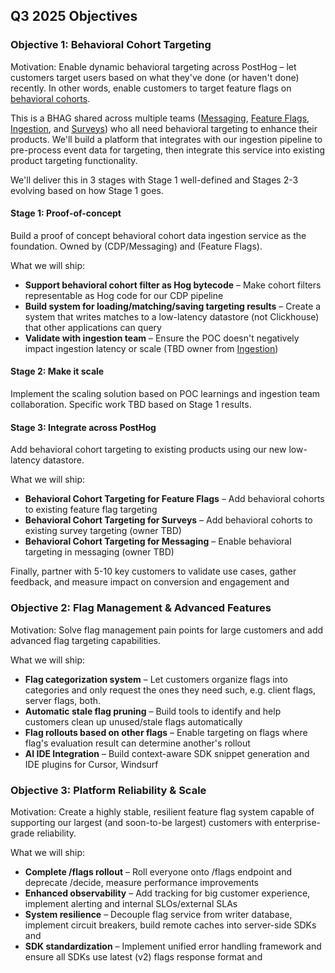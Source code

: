 ## Q3 2025 Objectives

### Objective 1: Behavioral Cohort Targeting

Motivation: Enable dynamic behavioral targeting across PostHog – let customers target users based on what they've done (or haven't done) recently. In other words, enable customers to target feature flags on [behavioral cohorts](/docs/data/cohorts).

This is a BHAG shared across multiple teams ([Messaging](/teams/messaging), [Feature Flags](/teams/feature-flags), [Ingestion](/teams/ingestion), and [Surveys](/teams/surveys)) who all need behavioral targeting to enhance their products. We'll build a platform that integrates with our ingestion pipeline to pre-process event data for targeting, then integrate this service into existing product targeting functionality.

We'll deliver this in 3 stages with Stage 1 well-defined and Stages 2-3 evolving based on how Stage 1 goes.

#### Stage 1: Proof-of-concept

Build a proof of concept behavioral cohort data ingestion service as the foundation. Owned by <TeamMember name ="Ben White" photo /> (CDP/Messaging) and <TeamMember name="Dylan Martin" photo /> (Feature Flags).

What we will ship:
* **Support behavioral cohort filter as Hog bytecode** – Make cohort filters representable as Hog code for our CDP pipeline <TeamMember name="Dylan Martin" photo />
* **Build system for loading/matching/saving targeting results** – Create a system that writes matches to a low-latency datastore (not Clickhouse) that other applications can query <TeamMember name="Ben White" photo />
* **Validate with ingestion team** – Ensure the POC doesn't negatively impact ingestion latency or scale (TBD owner from [Ingestion](/teams/ingestion))

#### Stage 2: Make it scale

Implement the scaling solution based on POC learnings and ingestion team collaboration. Specific work TBD based on Stage 1 results.

#### Stage 3: Integrate across PostHog

Add behavioral cohort targeting to existing products using our new low-latency datastore.

What we will ship:
* **Behavioral Cohort Targeting for Feature Flags** – Add behavioral cohorts to existing feature flag targeting <TeamMember name ="Dylan Martin" photo />
* **Behavioral Cohort Targeting for Surveys** – Add behavioral cohorts to existing survey targeting (owner TBD)
* **Behavioral Cohort Targeting for Messaging** – Enable behavioral targeting in messaging (owner TBD)

Finally, partner with 5-10 key customers to validate use cases, gather feedback, and measure impact on conversion and engagement <TeamMember name="Dylan Martin" photo /> and <TeamMember name="Annika Schmid" photo />

### Objective 2: Flag Management & Advanced Features  
Motivation: Solve flag management pain points for large customers and add advanced flag targeting capabilities.

What we will ship:
* **Flag categorization system** – Let customers organize flags into categories and only request the ones they need such, e.g. client flags, server flags, both. <TeamMember name="Phil Haack" photo />
* **Automatic stale flag pruning** – Build tools to identify and help customers clean up unused/stale flags automatically <TeamMember name="Phil Haack" photo />
* **Flag rollouts based on other flags** – Enable targeting on flags where flag's evaluation result can determine another's rollout <TeamMember name="Phil Haack" photo />
* **AI IDE Integration** – Build context-aware SDK snippet generation and IDE plugins for Cursor, Windsurf <TeamMember name="Phil Haack" photo />

### Objective 3: Platform Reliability & Scale
Motivation: Create a highly stable, resilient feature flag system capable of supporting our largest (and soon-to-be largest) customers with enterprise-grade reliability.

What we will ship:
* **Complete /flags rollout** – Roll everyone onto /flags endpoint and deprecate /decide, measure performance improvements <TeamMember name="Andy Zhao" photo />
* **Enhanced observability** – Add tracking for big customer experience, implement alerting and internal SLOs/external SLAs <TeamMember name="Andy Zhao" photo />
* **System resilience** – Decouple flag service from writer database, implement circuit breakers, build remote caches into server-side SDKs <TeamMember name="Andy Zhao" photo /> and <TeamMember name="Dylan Martin" photo />
* **SDK standardization** – Implement unified error handling framework and ensure all SDKs use latest (v2) flags response format <TeamMember name="Andy Zhao" photo /> and <TeamMember name="Phil Haack" photo />
